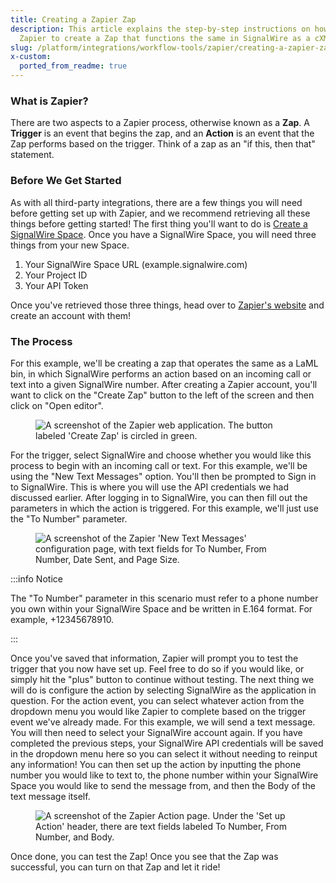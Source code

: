 ```yaml
---
title: Creating a Zapier Zap
description: This article explains the step-by-step instructions on how to use
  Zapier to create a Zap that functions the same in SignalWire as a cXML application.
slug: /platform/integrations/workflow-tools/zapier/creating-a-zapier-zap
x-custom:
  ported_from_readme: true
---
```



### What is Zapier?

There are two aspects to a Zapier process, otherwise known as a **Zap**. A **Trigger** is an event that begins the zap, and an **Action** is an event that the Zap performs based on the trigger. Think of a zap as an "if this, then that" statement.

### Before We Get Started

As with all third-party integrations, there are a few things you will need before getting set up with Zapier, and we recommend retrieving all these things before getting started! The first thing you'll want to do is [Create a SignalWire Space](/platform/dashboard/getting-started/signing-up-for-a-space). Once you have a SignalWire Space, you will need three things from your new Space.

1. Your SignalWire Space URL (example.signalwire.com)
2. Your Project ID
3. Your API Token

Once you've retrieved those three things, head over to [Zapier's website](https://zapier.com) and create an account with them! 

### The Process

For this example, we'll be creating a zap that operates the same as a LaML bin, in which SignalWire performs an action based on an incoming call or text into a given SignalWire number. After creating a Zapier account, you'll want to click on the "Create Zap" button to the left of the screen and then click on "Open editor". 

<figure>
  <img className="img-800" src={require("./7196c22-Screen_Shot_2021-09-20_at_4.51.42_PM.webP").default} alt="A screenshot of the Zapier web application. The button labeled 'Create Zap' is circled in green." />
</figure>

For the trigger, select SignalWire and choose whether you would like this process to begin with an incoming call or text. For this example, we'll be using the "New Text Messages" option. You'll then be prompted to Sign in to SignalWire. This is where you will use the API credentials we had discussed earlier. After logging in to SignalWire, you can then fill out the parameters in which the action is triggered. For this example, we'll just use the "To Number" parameter. 

<figure>
  <img className="img-800" src={require("./01ab985-Screen_Shot_2021-09-20_at_5.06.25_PM.webP").default} alt="A screenshot of the Zapier 'New Text Messages' configuration page, with text fields for To Number, From Number, Date Sent, and Page Size." />
</figure>


:::info Notice

The "To Number" parameter in this scenario must refer to a phone number you own within your SignalWire Space and be written in E.164 format. For example, +12345678910.

:::

Once you've saved that information, Zapier will prompt you to test the trigger that you now have set up. Feel free to do so if you would like, or simply hit the "plus" button to continue without testing.  The next thing we will do is configure the action by selecting SignalWire as the application in question. For the action event, you can select whatever action from the dropdown menu you would like Zapier to complete based on the trigger event we've already made. For this example, we will send a text message. You will then need to select your SignalWire account again. If you have completed the previous steps, your SignalWire API credentials will be saved in the dropdown menu here so you can select it without needing to reinput any information! You can then set up the action by inputting the phone number you would like to text to, the phone number within your SignalWire Space you would like to send the message from, and then the Body of the text message itself. 

<figure>
  <img className="img-800" src={require("./018b12b-Screen_Shot_2021-09-21_at_12.09.07_PM.webP").default} alt="A screenshot of the Zapier Action page. Under the 'Set up Action' header, there are text fields labeled To Number, From Number, and Body." />
</figure>

Once done, you can test the Zap! Once you see that the Zap was successful, you can turn on that Zap and let it ride!
